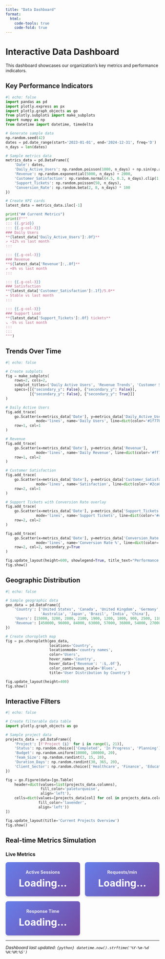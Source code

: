 ```yaml
---
title: "Data Dashboard"
format: 
  html:
    code-tools: true
    code-fold: true
---
```


# Interactive Data Dashboard

This dashboard showcases our organization's key metrics and performance indicators.

## Key Performance Indicators

```python
#| echo: false
import pandas as pd
import plotly.express as px
import plotly.graph_objects as go
from plotly.subplots import make_subplots
import numpy as np
from datetime import datetime, timedelta

# Generate sample data
np.random.seed(42)
dates = pd.date_range(start='2023-01-01', end='2024-12-31', freq='D')
n_days = len(dates)

# Sample metrics data
metrics_data = pd.DataFrame({
    'Date': dates,
    'Daily_Active_Users': np.random.poisson(1000, n_days) + np.sin(np.arange(n_days) * 2 * np.pi / 365) * 200 + 1000,
    'Revenue': np.random.exponential(5000, n_days) + 2000,
    'Customer_Satisfaction': np.random.normal(4.5, 0.3, n_days).clip(1, 5),
    'Support_Tickets': np.random.poisson(50, n_days),
    'Conversion_Rate': np.random.beta(2, 8, n_days) * 100
})

# Create KPI cards
latest_data = metrics_data.iloc[-1]

print("## Current Metrics")
print(f"""
::: {{.grid}}
::: {{.g-col-3}}
### Daily Users
**{latest_data['Daily_Active_Users']:.0f}**  
↗️ +12% vs last month
:::

::: {{.g-col-3}}
### Revenue
**${latest_data['Revenue']:,.0f}**  
↗️ +8% vs last month
:::

::: {{.g-col-3}}
### Satisfaction
**{latest_data['Customer_Satisfaction']:.1f}/5.0**  
→ Stable vs last month
:::

::: {{.g-col-3}}
### Support Load
**{latest_data['Support_Tickets']:.0f} tickets**  
↘️ -5% vs last month
:::
:::
""")
```

## Trends Over Time

```python
#| echo: false

# Create subplots
fig = make_subplots(
    rows=2, cols=2,
    subplot_titles=('Daily Active Users', 'Revenue Trends', 'Customer Satisfaction', 'Support Tickets'),
    specs=[[{"secondary_y": False}, {"secondary_y": False}],
           [{"secondary_y": False}, {"secondary_y": True}]]
)

# Daily Active Users
fig.add_trace(
    go.Scatter(x=metrics_data['Date'], y=metrics_data['Daily_Active_Users'],
              mode='lines', name='Daily Users', line=dict(color='#1f77b4')),
    row=1, col=1
)

# Revenue
fig.add_trace(
    go.Scatter(x=metrics_data['Date'], y=metrics_data['Revenue'],
              mode='lines', name='Daily Revenue', line=dict(color='#ff7f0e')),
    row=1, col=2
)

# Customer Satisfaction
fig.add_trace(
    go.Scatter(x=metrics_data['Date'], y=metrics_data['Customer_Satisfaction'],
              mode='lines', name='Satisfaction', line=dict(color='#2ca02c')),
    row=2, col=1
)

# Support Tickets with Conversion Rate overlay
fig.add_trace(
    go.Scatter(x=metrics_data['Date'], y=metrics_data['Support_Tickets'],
              mode='lines', name='Support Tickets', line=dict(color='#d62728')),
    row=2, col=2
)

fig.add_trace(
    go.Scatter(x=metrics_data['Date'], y=metrics_data['Conversion_Rate'],
              mode='lines', name='Conversion Rate %', line=dict(color='#9467bd')),
    row=2, col=2, secondary_y=True
)

fig.update_layout(height=600, showlegend=True, title_text="Performance Dashboard")
fig.show()
```

## Geographic Distribution

```python
#| echo: false

# Sample geographic data
geo_data = pd.DataFrame({
    'Country': ['United States', 'Canada', 'United Kingdom', 'Germany', 'France', 
                'Australia', 'Japan', 'Brazil', 'India', 'China'],
    'Users': [15000, 3200, 2800, 2100, 1900, 1200, 1800, 900, 2500, 1100],
    'Revenue': [450000, 96000, 84000, 63000, 57000, 36000, 54000, 27000, 75000, 33000]
})

# Create choropleth map
fig = px.choropleth(geo_data, 
                    locations='Country',
                    locationmode='country names',
                    color='Users',
                    hover_name='Country',
                    hover_data={'Revenue': ':$,.0f'},
                    color_continuous_scale='Blues',
                    title='User Distribution by Country')

fig.update_layout(height=400)
fig.show()
```

## Interactive Filters

```python
#| echo: false

# Create filterable data table
import plotly.graph_objects as go

# Sample project data
projects_data = pd.DataFrame({
    'Project': [f'Project {i}' for i in range(1, 21)],
    'Status': np.random.choice(['Completed', 'In Progress', 'Planning'], 20),
    'Budget': np.random.uniform(10000, 100000, 20),
    'Team_Size': np.random.randint(3, 15, 20),
    'Duration_Days': np.random.randint(30, 365, 20),
    'Client_Sector': np.random.choice(['Healthcare', 'Finance', 'Education', 'Technology'], 20)
})

fig = go.Figure(data=[go.Table(
    header=dict(values=list(projects_data.columns),
                fill_color='paleturquoise',
                align='left'),
    cells=dict(values=[projects_data[col] for col in projects_data.columns],
               fill_color='lavender',
               align='left'))
])

fig.update_layout(title='Current Projects Overview')
fig.show()
```

## Real-time Metrics Simulation

```{=html}
<div id="realtime-metrics">
<h3>Live Metrics</h3>
<div class="metric-cards">
    <div class="metric-card">
        <h4>Active Sessions</h4>
        <span id="active-sessions">Loading...</span>
    </div>
    <div class="metric-card">
        <h4>Requests/min</h4>
        <span id="requests-per-min">Loading...</span>
    </div>
    <div class="metric-card">
        <h4>Response Time</h4>
        <span id="response-time">Loading...</span>
    </div>
</div>
</div>

<style>
.metric-cards {
    display: grid;
    grid-template-columns: repeat(auto-fit, minmax(200px, 1fr));
    gap: 1rem;
    margin: 1rem 0;
}

.metric-card {
    background: linear-gradient(135deg, #667eea 0%, #764ba2 100%);
    color: white;
    padding: 1.5rem;
    border-radius: 8px;
    text-align: center;
    box-shadow: 0 4px 6px rgba(0,0,0,0.1);
}

.metric-card h4 {
    margin: 0 0 0.5rem 0;
    font-size: 0.9rem;
    opacity: 0.9;
}

.metric-card span {
    font-size: 2rem;
    font-weight: bold;
    display: block;
}
</style>

<script>
// Simulate real-time metrics updates
function updateMetrics() {
    document.getElementById('active-sessions').textContent = 
        Math.floor(Math.random() * 500 + 1200);
    document.getElementById('requests-per-min').textContent = 
        Math.floor(Math.random() * 100 + 250);
    document.getElementById('response-time').textContent = 
        (Math.random() * 50 + 20).toFixed(0) + 'ms';
}

// Update every 2 seconds
setInterval(updateMetrics, 2000);
updateMetrics(); // Initial load
</script>
```

---

*Dashboard last updated: `{python} datetime.now().strftime('%Y-%m-%d %H:%M:%S')`*